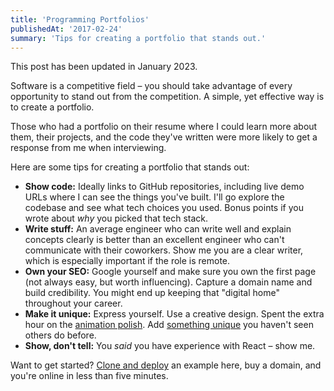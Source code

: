 ```yaml
---
title: 'Programming Portfolios'
publishedAt: '2017-02-24'
summary: 'Tips for creating a portfolio that stands out.'
---
```


<Callout emoji="💡">

This post has been updated in January 2023.

</Callout>

Software is a competitive field – you should take advantage of every opportunity to stand out from the competition. A simple, yet effective way is to create a portfolio.

Those who had a portfolio on their resume where I could learn more about them, their projects, and the code they've written were more likely to get a response from me when interviewing.

Here are some tips for creating a portfolio that stands out:

- **Show code:** Ideally links to GitHub repositories, including live demo URLs where I can see the things you've built. I'll go explore the codebase and see what tech choices you used. Bonus points if you wrote about _why_ you picked that tech stack.
- **Write stuff:** An average engineer who can write well and explain concepts clearly is better than an excellent engineer who can't communicate with their coworkers. Show me you are a clear writer, which is especially important if the role is remote.
- **Own your SEO:** Google yourself and make sure you own the first page (not always easy, but worth influencing). Capture a domain name and build credibility. You might end up keeping that "digital home" throughout your career.
- **Make it unique:** Express yourself. Use a creative design. Spent the extra hour on the [animation polish](https://delba.dev/blog/a-like-button-that-likes-you-back). Add [something unique](https://bruno-simon.com/) you haven't seen others do before.
- **Show, don't tell:** You _said_ you have experience with React – show me.

Want to get started? [Clone and deploy](https://vercel.com/templates/blog) an example here, buy a domain, and you're online in less than five minutes.